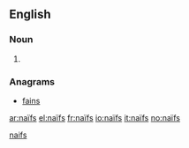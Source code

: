 {{also|naifs}}
==English==

===Noun===
{{head|en|plural}}

# {{plural of|naïf}}

===Anagrams===
* [[fains#English|fains]]

[[Category:English terms spelled with Ï|naifs]]

[[ar:naïfs]]
[[el:naïfs]]
[[fr:naïfs]]
[[io:naïfs]]
[[it:naïfs]]
[[no:naïfs]]